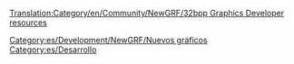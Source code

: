 [[Translation:Category/en/Community/NewGRF/32bpp Graphics Developer resources]]

[[Category:es/Development/NewGRF/Nuevos gráficos]] [[Category:es/Desarrollo]]